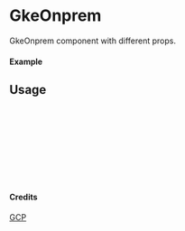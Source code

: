 
<Meta of={GkeOnprem} title="GCP/GkeOnprem" />

# GkeOnprem

GkeOnprem component with different props.

#### Example

<Canvas of={GkeOnprem.Primary} />

## Usage

```ts
import { GkeOnprem } from "yadl-ui";

const Example = () => {
  return (
      <GkeOnprem />
  );
};

export default Example;
```

#### Credits
[GCP](https://cloud.google.com/icons)
